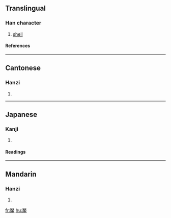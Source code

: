 {{see|厣}}

==Translingual==
===Han character===
{{Han char|rn=27|rad=厂|as=17|sn=19|four=7150<sub>6</sub>|canj=一大田中 (MKWL)}}
# [[shell]]
====References====
{{Han ref|kx=0163.140|dkj=03051|hdz=10080.210|uh=53B4|ud=21428|bh=F1EF|bd=61935}}
----
==Cantonese==
===Hanzi===
{{yue-hanzi|jyut=|y=yim3}}
# {{defn|Cantonese}}
----
==Japanese==
===Kanji===
{{ja-kanji|grade=|rs=厂17}}
# {{defn|Japanese}} 
====Readings====
{{ja-readings|on=[[えん]] (en)|kun=}}
----
==Mandarin==
===Hanzi===
{{cmn-hanzi|sim=厣|pin=[[yǎn]] ([[yan3]])|wg=yen<sup>3</sup>}}
# {{defn|Mandarin}}

[[fr:厴]]
[[hu:厴]]